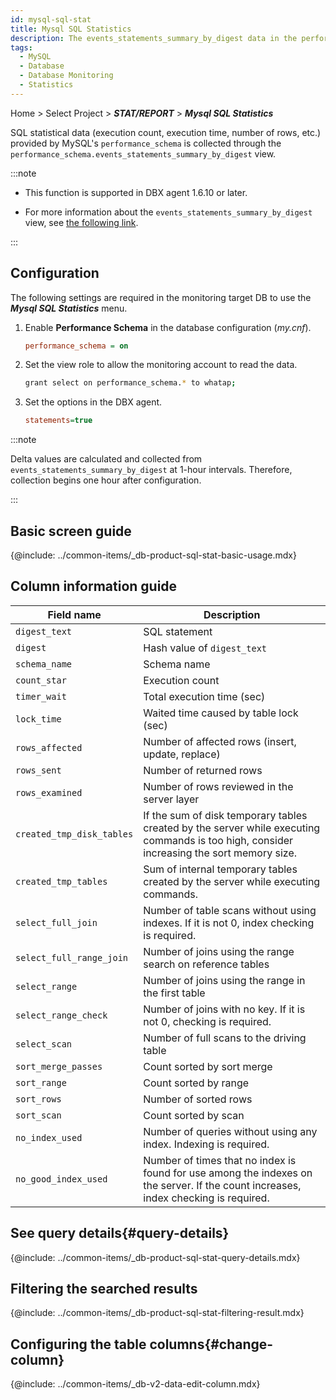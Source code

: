 ```yaml
---
id: mysql-sql-stat
title: Mysql SQL Statistics
description: The events_statements_summary_by_digest data in the performance_schema is collected once an hour to provide statistical data. Use it for SQL analysis along with the existing `SQL statistics` menu based on active sessions.
tags:
  - MySQL
  - Database
  - Database Monitoring
  - Statistics
---
```


Home > Select Project > **_STAT/REPORT_** > **_Mysql SQL Statistics_**

SQL statistical data (execution count, execution time, number of rows, etc.) provided by MySQL's `performance_schema` is collected through the `performance_schema.events_statements_summary_by_digest` view. 

:::note

-   This function is supported in DBX agent 1.6.10 or later.

-   For more information about the `events_statements_summary_by_digest` view, see [the following link](https://dev.mysql.com/doc/refman/8.0/en/performance-schema-statement-summary-tables.html).

:::

## Configuration

The following settings are required in the monitoring target DB to use the **_Mysql SQL Statistics_** menu.

1.  Enable **Performance Schema** in the database configuration (_my.cnf_).

    ```ini title='my.cnf'
    performance_schema = on
    ```

2.  Set the view role to allow the monitoring account to read the data.

    ```bash
    grant select on performance_schema.* to whatap;
    ```

3.  Set the options in the DBX agent.

    ```ini title='whatap.conf'
    statements=true
    ```

:::note

Delta values are calculated and collected from `events_statements_summary_by_digest` at 1-hour intervals. Therefore, collection begins one hour after configuration.

:::

## Basic screen guide

<ImgLang img='db-mysql-sql-stat.png' desc='MYSQL SQL Statistics' />

{@include: ../common-items/_db-product-sql-stat-basic-usage.mdx}

## Column information guide

| Field name                | Description                                                                                                                               |
| ------------------------- | ----------------------------------------------------------------------------------------------------------------------------------------- |
| `digest_text`             | SQL statement                                                                                                                             |
| `digest`                  | Hash value of `digest_text`                                                                                                               |
| `schema_name`             | Schema name                                                                                                                               |
| `count_star`              | Execution count                                                                                                                           |
| `timer_wait`              | Total execution time (sec)                                                                                                                |
| `lock_time`               | Waited time caused by table lock (sec)                                                                                                    |
| `rows_affected`           | Number of affected rows (insert, update, replace)                                                                                         |
| `rows_sent`               | Number of returned rows                                                                                                                   |
| `rows_examined`           | Number of rows reviewed in the server layer                                                                                               |
| `created_tmp_disk_tables` | If the sum of disk temporary tables created by the server while executing commands is too high, consider increasing the sort memory size. |
| `created_tmp_tables`      | Sum of internal temporary tables created by the server while executing commands.                                                          |
| `select_full_join`        | Number of table scans without using indexes. If it is not 0, index checking is required.                                                  |
| `select_full_range_join`  | Number of joins using the range search on reference tables                                                                                |
| `select_range`            | Number of joins using the range in the first table                                                                                        |
| `select_range_check`      | Number of joins with no key. If it is not 0, checking is required.                                                                        |
| `select_scan`             | Number of full scans to the driving table                                                                                                 |
| `sort_merge_passes`       | Count sorted by sort merge                                                                                                                |
| `sort_range`              | Count sorted by range                                                                                                                     |
| `sort_rows`               | Number of sorted rows                                                                                                                     |
| `sort_scan`               | Count sorted by scan                                                                                                                      |
| `no_index_used`           | Number of queries without using any index. Indexing is required.                                                                          |
| `no_good_index_used`      | Number of times that no index is found for use among the indexes on the server. If the count increases, index checking is required.       |

## See query details{#query-details}

<ImgLang img='db-mysql-sql-stat-details.png' desc='SQL details' />

{@include: ../common-items/_db-product-sql-stat-query-details.mdx}

## Filtering the searched results

<ImgLang img='db-sql-stat-add-filter-mysql.png' desc='Filtering' />

{@include: ../common-items/_db-product-sql-stat-filtering-result.mdx}

## Configuring the table columns{#change-column}

{@include: ../common-items/_db-v2-data-edit-column.mdx} 
